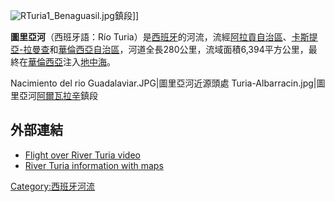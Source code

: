 [[Image:RTuria1_Benaguasil.jpg|thumb]]鎮段]]

'''圖里亞河'''（西班牙語：Río Turia）是[[西班牙|西班牙]]的河流，流經[[阿拉貢自治區|阿拉貢自治區]]、[[卡斯提亞-拉曼查|卡斯提亞-拉曼查]]和[[華倫西亞自治區|華倫西亞自治區]]，河道全長280公里，流域面積6,394平方公里，最終在[[華倫西亞|華倫西亞]]注入[[地中海|地中海]]。
<gallery>
Nacimiento del rio Guadalaviar.JPG|圖里亞河近源頭處
Turia-Albarracin.jpg|圖里亞河[[阿爾瓦拉辛|阿爾瓦拉辛]]鎮段
</gallery>

==外部連結==
*[http://www.culturia.org/video/popupvideo2.htm Flight over River Turia video]{{Wayback|url=http://www.culturia.org/video/popupvideo2.htm |date=20030622135655 }}
*[http://www.valenciavalencia.com/sights-guide/turia.htm River Turia information with maps] {{Wayback|url=http://www.valenciavalencia.com/sights-guide/turia.htm |date=20200201031728 }}

{{coord|39|33|55.93|N|0|35|33.42|W|source:cawiki_region:ES-VC_type:river|display=title}}

{{Spain-geo-stub}}
[[Category:西班牙河流|Category:西班牙河流]]